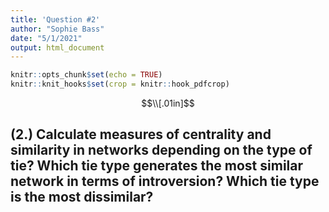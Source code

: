 ```yaml
---
title: 'Question #2'
author: "Sophie Bass"
date: "5/1/2021"
output: html_document
---
```



```r
knitr::opts_chunk$set(echo = TRUE)
knitr::knit_hooks$set(crop = knitr::hook_pdfcrop)
```

$$\\[.01in]$$

## **(2.) Calculate measures of centrality and similarity in networks depending on the type of tie? Which tie type generates the most similar network in terms of introversion? Which tie type is the most dissimilar?**
